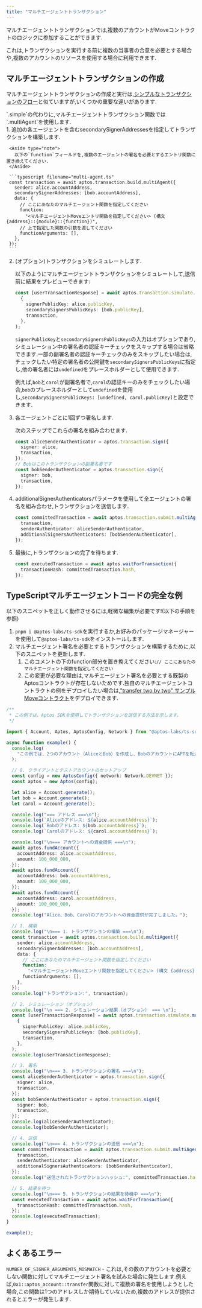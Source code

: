 ```yaml
---
title: "マルチエージェントトランザクション"
---
```


マルチエージェントトランザクションでは,複数のアカウントがMoveコントラクトのロジックに参加することができます.


これは,トランザクションを実行する前に複数の当事者の合意を必要とする場合や,複数のアカウントのリソースを使用する場合に利用できます.

## マルチエージェントトランザクションの作成

マルチエージェントトランザクションの作成と実行は,[シンプルなトランザクションのフロー](/ja/build/sdks/ts-sdk/building-transactions)と似ていますが,いくつかの重要な違いがあります.

<Aside type="note">
  `.simple`の代わりに,マルチエージェントトランザクション関数では`.multiAgent`を使用します.
</Aside>

<Steps>
  1. 追加の各エージェントを含むsecondarySignerAddressesを指定してトランザクションを構築します.

     <Aside type="note">
       以下の`function`フィールドを,複数のエージェントの署名を必要とするエントリ関数に置き換えてください.
     </Aside>

     ```typescript filename="multi-agent.ts"
     const transaction = await aptos.transaction.build.multiAgent({
       sender: alice.accountAddress,
       secondarySignerAddresses: [bob.accountAddress],
       data: {
         // ここにあなたのマルチエージェント関数を指定してください
         function:
           "<マルチエージェントMoveエントリ関数を指定してください> (構文 {address}::{module}::{function})",
         // 上で指定した関数の引数を渡してください
         functionArguments: [],
       },
     });
     ```

  2. (オプション)トランザクションをシミュレートします.

     以下のようにマルチエージェントトランザクションをシミュレートして,送信前に結果をプレビューできます:

     ```typescript filename="multi-agent.ts"
     const [userTransactionResponse] = await aptos.transaction.simulate.multiAgent(
       {
         signerPublicKey: alice.publicKey,
         secondarySignersPublicKeys: [bob.publicKey],
         transaction,
       },
     );
     ```

     `signerPublicKey`と`secondarySignersPublicKeys`の入力はオプションであり,シミュレーション中の署名者の認証キーチェックをスキップする場合は省略できます.一部の副署名者の認証キーチェックのみをスキップしたい場合は,チェックしたい特定の署名者の公開鍵を`secondarySignersPublicKeys`に指定し,他の署名者には`undefined`をプレースホルダーとして使用できます.

     例えば,`bob`と`carol`が副署名者で,`carol`の認証キーのみをチェックしたい場合,`bob`のプレースホルダーとして`undefined`を使用し,`secondarySignersPublicKeys: [undefined, carol.publicKey]`と設定できます.

  3. 各エージェントごとに1回ずつ署名します.

     次のステップでこれらの署名を組み合わせます.

     ```typescript filename="multi-agent.ts"
     const aliceSenderAuthenticator = aptos.transaction.sign({
       signer: alice,
       transaction,
     });
     // Bobはこのトランザクションの副署名者です
     const bobSenderAuthenticator = aptos.transaction.sign({
       signer: bob,
       transaction,
     });
     ```

  4. additionalSignerAuthenticatorsパラメータを使用して全エージェントの署名を組み合わせ,トランザクションを送信します.

     ```typescript filename="multi-agent.ts"
     const committedTransaction = await aptos.transaction.submit.multiAgent({
       transaction,
       senderAuthenticator: aliceSenderAuthenticator,
       additionalSignersAuthenticators: [bobSenderAuthenticator],
     });
     ```

  5. 最後に,トランザクションの完了を待ちます.

     ```typescript filename="multi-agent.ts"
     const executedTransaction = await aptos.waitForTransaction({
       transactionHash: committedTransaction.hash,
     });
     ```
</Steps>

## TypeScriptマルチエージェントコードの完全な例

<Aside type="caution">
  以下のスニペットを正しく動作させるには,軽微な編集が必要です!(以下の手順を参照)
</Aside>

1. `pnpm i @aptos-labs/ts-sdk`を実行するか,お好みのパッケージマネージャーを使用して`@aptos-labs/ts-sdk`をインストールします.
2. マルチエージェント署名を必要とするトランザクションを構築するために,以下のスニペットを更新します.
   1. このコメントの下のfunction部分を置き換えてください:`// ここにあなたのマルチエージェント関数を指定してください`
   2. この変更が必要な理由は,マルチエージェント署名を必要とする既製のAptosコントラクトが存在しないためです.独自のマルチエージェントコントラクトの例をデプロイしたい場合は,["transfer two by two" サンプルMoveコントラクト](https://github.com/aptos-labs/aptos-ts-sdk/blob/main/tests/move/transfer/sources/script_two_by_two.move#L5)をデプロイできます.

```typescript filename="multi-agent.ts"
/**
 * この例では、Aptos SDKを使用してトランザクションを送信する方法を示します。
 */

import { Account, Aptos, AptosConfig, Network } from "@aptos-labs/ts-sdk";

async function example() {
  console.log(
    "この例では、2つのアカウント（AliceとBob）を作成し、BobのアカウントにAPTを転送するトランザクションを送信します。",
  );

  // 0. クライアントとテストアカウントのセットアップ
  const config = new AptosConfig({ network: Network.DEVNET });
  const aptos = new Aptos(config);

  let alice = Account.generate();
  let bob = Account.generate();
  let carol = Account.generate();

  console.log("=== アドレス ===\n");
  console.log(`Aliceのアドレス: ${alice.accountAddress}`);
  console.log(`Bobのアドレス: ${bob.accountAddress}`);
  console.log(`Carolのアドレス: ${carol.accountAddress}`);

  console.log("\n=== アカウントへの資金提供 ===\n");
  await aptos.fundAccount({
    accountAddress: alice.accountAddress,
    amount: 100_000_000,
  });
  await aptos.fundAccount({
    accountAddress: bob.accountAddress,
    amount: 100_000_000,
  });
  await aptos.fundAccount({
    accountAddress: carol.accountAddress,
    amount: 100_000_000,
  });
  console.log("Alice、Bob、Carolのアカウントへの資金提供が完了しました。");

  // 1. 構築
  console.log("\n=== 1. トランザクションの構築 ===\n");
  const transaction = await aptos.transaction.build.multiAgent({
    sender: alice.accountAddress,
    secondarySignerAddresses: [bob.accountAddress],
    data: {
      // ここにあなたのマルチエージェント関数を指定してください
      function:
        "<マルチエージェントMoveエントリ関数を指定してください> (構文 {address}::{module}::{function})",
      functionArguments: [],
    },
  });
  console.log("トランザクション:", transaction);

  // 2. シミュレーション（オプション）
  console.log("\n === 2. シミュレーション結果（オプション） === \n");
  const [userTransactionResponse] = await aptos.transaction.simulate.multiAgent(
    {
      signerPublicKey: alice.publicKey,
      secondarySignersPublicKeys: [bob.publicKey],
      transaction,
    },
  );
  console.log(userTransactionResponse);

  // 3. 署名
  console.log("\n=== 3. トランザクションの署名 ===\n");
  const aliceSenderAuthenticator = aptos.transaction.sign({
    signer: alice,
    transaction,
  });
  const bobSenderAuthenticator = aptos.transaction.sign({
    signer: bob,
    transaction,
  });
  console.log(aliceSenderAuthenticator);
  console.log(bobSenderAuthenticator);

  // 4. 送信
  console.log("\n=== 4. トランザクションの送信 ===\n");
  const committedTransaction = await aptos.transaction.submit.multiAgent({
    transaction,
    senderAuthenticator: aliceSenderAuthenticator,
    additionalSignersAuthenticators: [bobSenderAuthenticator],
  });
  console.log("送信されたトランザクションハッシュ:", committedTransaction.hash);

  // 5. 結果を待つ
  console.log("\n=== 5. トランザクションの結果を待機中 ===\n");
  const executedTransaction = await aptos.waitForTransaction({
    transactionHash: committedTransaction.hash,
  });
  console.log(executedTransaction);
}

example();
```

## よくあるエラー

`NUMBER_OF_SIGNER_ARGUMENTS_MISMATCH` - これは,その数のアカウントを必要としない関数に対してマルチエージェント署名を試みた場合に発生します.例えば,`0x1::aptos_account::transfer`関数に対して複数の署名を使用しようとした場合,この関数は1つのアドレスしか期待していないため,複数のアドレスが提供されるとエラーが発生します.
